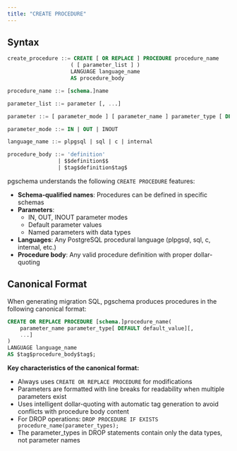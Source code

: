 ```yaml
---
title: "CREATE PROCEDURE"
---
```


## Syntax

```sql
create_procedure ::= CREATE [ OR REPLACE ] PROCEDURE procedure_name 
                    ( [ parameter_list ] )
                    LANGUAGE language_name
                    AS procedure_body

procedure_name ::= [schema.]name

parameter_list ::= parameter [, ...]

parameter ::= [ parameter_mode ] [ parameter_name ] parameter_type [ DEFAULT default_value ]

parameter_mode ::= IN | OUT | INOUT

language_name ::= plpgsql | sql | c | internal

procedure_body ::= 'definition'
                | $$definition$$
                | $tag$definition$tag$
```

pgschema understands the following `CREATE PROCEDURE` features:

- **Schema-qualified names**: Procedures can be defined in specific schemas
- **Parameters**: 
  - IN, OUT, INOUT parameter modes
  - Default parameter values
  - Named parameters with data types
- **Languages**: Any PostgreSQL procedural language (plpgsql, sql, c, internal, etc.)
- **Procedure body**: Any valid procedure definition with proper dollar-quoting

## Canonical Format

When generating migration SQL, pgschema produces procedures in the following canonical format:

```sql
CREATE OR REPLACE PROCEDURE [schema.]procedure_name(
    parameter_name parameter_type[ DEFAULT default_value][,
    ...]
)
LANGUAGE language_name
AS $tag$procedure_body$tag$;
```

**Key characteristics of the canonical format:**

- Always uses `CREATE OR REPLACE PROCEDURE` for modifications
- Parameters are formatted with line breaks for readability when multiple parameters exist
- Uses intelligent dollar-quoting with automatic tag generation to avoid conflicts with procedure body content
- For DROP operations: `DROP PROCEDURE IF EXISTS procedure_name(parameter_types);`
- The parameter_types in DROP statements contain only the data types, not parameter names